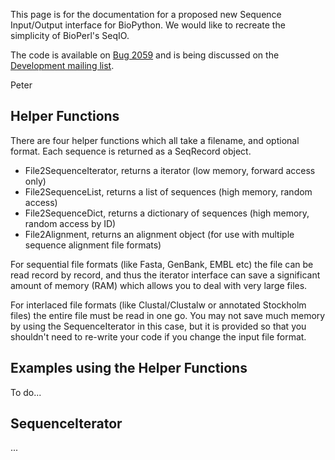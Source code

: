 This page is for the documentation for a proposed new Sequence Input/Output interface for BioPython.  We would like to recreate the simplicity of BioPerl's SeqIO.

The code is available on [http://bugzilla.open-bio.org/show_bug.cgi?id=2059 Bug 2059] and is being discussed on the [http://biopython.org/wiki/Mailing_lists Development mailing list].

Peter

== Helper Functions ==

There are four helper functions which all take a filename, and optional format.  Each sequence is returned as a SeqRecord object.

* File2SequenceIterator, returns a iterator (low memory, forward access only)
* File2SequenceList, returns a list of sequences (high memory, random access)
* File2SequenceDict, returns a dictionary of sequences (high memory, random access by ID)
* File2Alignment, returns an alignment object (for use with multiple sequence alignment file formats)

For sequential file formats (like Fasta, GenBank, EMBL etc) the file can be read record by record, and thus the iterator interface can save a significant amount of memory (RAM) which allows you to deal with very large files.

For interlaced file formats (like Clustal/Clustalw or annotated Stockholm files) the entire file must be read in one go.  You may not save much memory by using the SequenceIterator in this case, but it is provided so that you shouldn't need to re-write your code if you change the input file format.

== Examples using the Helper Functions ==

To do...

== SequenceIterator ==

...